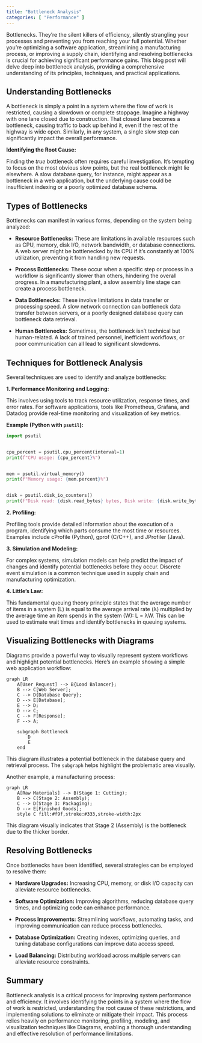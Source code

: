```yaml
---
title: "Bottleneck Analysis"
categories: [ "Performance" ]
---
```



Bottlenecks.  They're the silent killers of efficiency, silently strangling your processes and preventing you from reaching your full potential. Whether you're optimizing a software application, streamlining a manufacturing process, or improving a supply chain, identifying and resolving bottlenecks is crucial for achieving significant performance gains. This blog post will delve deep into bottleneck analysis, providing a comprehensive understanding of its principles, techniques, and practical applications.

## Understanding Bottlenecks

A bottleneck is simply a point in a system where the flow of work is restricted, causing a slowdown or complete stoppage. Imagine a highway with one lane closed due to construction.  That closed lane becomes a bottleneck, causing traffic to back up behind it, even if the rest of the highway is wide open.  Similarly, in any system, a single slow step can significantly impact the overall performance.

**Identifying the Root Cause:**

Finding the *true* bottleneck often requires careful investigation.  It's tempting to focus on the most obvious slow points, but the real bottleneck might lie elsewhere. A slow database query, for instance, might appear as a bottleneck in a web application, but the underlying cause could be insufficient indexing or a poorly optimized database schema.

## Types of Bottlenecks

Bottlenecks can manifest in various forms, depending on the system being analyzed:

* **Resource Bottlenecks:** These are limitations in available resources such as CPU, memory, disk I/O, network bandwidth, or database connections.  A web server might be bottlenecked by its CPU if it's constantly at 100% utilization, preventing it from handling new requests.

* **Process Bottlenecks:** These occur when a specific step or process in a workflow is significantly slower than others, hindering the overall progress. In a manufacturing plant, a slow assembly line stage can create a process bottleneck.

* **Data Bottlenecks:** These involve limitations in data transfer or processing speed.  A slow network connection can bottleneck data transfer between servers, or a poorly designed database query can bottleneck data retrieval.

* **Human Bottlenecks:** Sometimes, the bottleneck isn't technical but human-related.  A lack of trained personnel, inefficient workflows, or poor communication can all lead to significant slowdowns.


## Techniques for Bottleneck Analysis

Several techniques are used to identify and analyze bottlenecks:

**1. Performance Monitoring and Logging:**

This involves using tools to track resource utilization, response times, and error rates.  For software applications, tools like Prometheus, Grafana, and Datadog provide real-time monitoring and visualization of key metrics.

**Example (Python with `psutil`):**

```python
import psutil


cpu_percent = psutil.cpu_percent(interval=1)
print(f"CPU usage: {cpu_percent}%")


mem = psutil.virtual_memory()
print(f"Memory usage: {mem.percent}%")


disk = psutil.disk_io_counters()
print(f"Disk read: {disk.read_bytes} bytes, Disk write: {disk.write_bytes} bytes")
```

**2. Profiling:**

Profiling tools provide detailed information about the execution of a program, identifying which parts consume the most time or resources.  Examples include cProfile (Python), gprof (C/C++), and JProfiler (Java).


**3. Simulation and Modeling:**

For complex systems, simulation models can help predict the impact of changes and identify potential bottlenecks before they occur.  Discrete event simulation is a common technique used in supply chain and manufacturing optimization.


**4. Little's Law:**

This fundamental queuing theory principle states that the average number of items in a system (L) is equal to the average arrival rate (λ) multiplied by the average time an item spends in the system (W):  L = λW.  This can be used to estimate wait times and identify bottlenecks in queuing systems.


## Visualizing Bottlenecks with Diagrams

Diagrams provide a powerful way to visually represent system workflows and highlight potential bottlenecks.  Here's an example showing a simple web application workflow:

```mermaid
graph LR
    A[User Request] --> B{Load Balancer};
    B --> C[Web Server];
    C --> D{Database Query};
    D --> E[Database];
    E --> D;
    D --> C;
    C --> F[Response];
    F --> A;

    subgraph Bottleneck
        D
        E
    end
```

This diagram illustrates a potential bottleneck in the database query and retrieval process.  The `subgraph` helps highlight the problematic area visually.


Another example, a manufacturing process:


```mermaid
graph LR
    A[Raw Materials] --> B(Stage 1: Cutting);
    B --> C(Stage 2: Assembly);
    C --> D(Stage 3: Packaging);
    D --> E[Finished Goods];
    style C fill:#f9f,stroke:#333,stroke-width:2px
```
This diagram visually indicates that Stage 2 (Assembly) is the bottleneck due to the thicker border.



## Resolving Bottlenecks

Once bottlenecks have been identified, several strategies can be employed to resolve them:

* **Hardware Upgrades:**  Increasing CPU, memory, or disk I/O capacity can alleviate resource bottlenecks.

* **Software Optimization:** Improving algorithms, reducing database query times, and optimizing code can enhance performance.

* **Process Improvements:** Streamlining workflows, automating tasks, and improving communication can reduce process bottlenecks.

* **Database Optimization:**  Creating indexes, optimizing queries, and tuning database configurations can improve data access speed.

* **Load Balancing:** Distributing workload across multiple servers can alleviate resource constraints.


## Summary

Bottleneck analysis is a critical process for improving system performance and efficiency.  It involves identifying the points in a system where the flow of work is restricted, understanding the root cause of these restrictions, and implementing solutions to eliminate or mitigate their impact. This process relies heavily on performance monitoring, profiling, modeling, and visualization techniques like Diagrams, enabling a thorough understanding and effective resolution of performance limitations.

